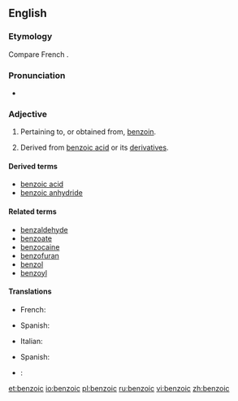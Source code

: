 ==English==

===Etymology===
Compare French {{term|benzoïque|lang=fr}}.

===Pronunciation===
* {{audio|en-us-benzoic.ogg|Audio (US)}}

===Adjective===
{{en-adj|-}}

# Pertaining to, or obtained from, [[benzoin]].
# {{organic chemistry}} Derived from [[benzoic acid]] or its [[derivative]]s.

====Derived terms====
* [[benzoic acid]]
* [[benzoic anhydride]]

====Related terms====
* [[benzaldehyde]]
* [[benzoate]]
* [[benzocaine]]
* [[benzofuran]]
* [[benzol]]
* [[benzoyl]]

====Translations====
{{trans-top|pertaining to, or obtained from, benzoin}}
* French: {{t+|fr|benzoïque}}
{{trans-mid}}
* Spanish: {{t-|es|benzoico}}
{{trans-bottom}}

{{trans-top|derived from benzoic acid or its derivatives}}
* Italian: {{t-|it|benzoico}}
{{trans-mid}}
* Spanish: {{t-|es|benzoico}}
{{trans-bottom}}

{{checktrans-top|derived from benzoic acid or its derivatives}}
{{checktrans-mid}}
* {{ttbc|Portuguese}}: {{t-|pt|benzóico}}
{{checktrans-bottom}}

[[et:benzoic]]
[[io:benzoic]]
[[pl:benzoic]]
[[ru:benzoic]]
[[vi:benzoic]]
[[zh:benzoic]]